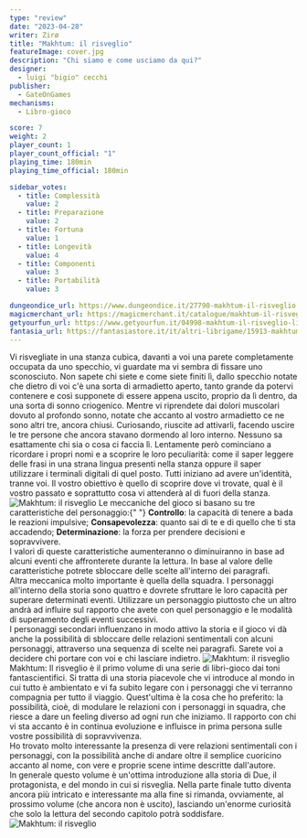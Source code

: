 ```yaml
---
type: "review"
date: "2023-04-28"
writer: Zirø
title: "Makhtum: il risveglio"
featureImage: cover.jpg
description: "Chi siamo e come usciamo da qui?"
designer:
  - luigi "bigio" cecchi
publisher:
  - GateOnGames
mechanisms:
  - Libro-gioco

score: 7
weight: 2
player_count: 1
player_count_official: "1"
playing_time: 180min
playing_time_official: 180min

sidebar_votes:
  - title: Complessità
    value: 2
  - title: Preparazione
    value: 2
  - title: Fortuna
    value: 1
  - title: Longevità
    value: 4
  - title: Componenti
    value: 3
  - title: Portabilità
    value: 3

dungeondice_url: https://www.dungeondice.it/27790-makhtum-il-risveglio.html?dda=387135549
magicmerchant_url: https://magicmerchant.it/catalogue/makhtum-il-risveglio-librogame-61013/
getyourfun_url: https://www.getyourfun.it/04998-makhtum-il-risveglio-libri-game.html
fantasia_url: https://fantasiastore.it/it/altri-librigame/15913-makhtum-1-il-risveglio.html
---
```


<Setting>
  Vi risvegliate in una stanza cubica, davanti a voi una parete completamente
  occupata da uno specchio, vi guardate ma vi sembra di fissare uno sconosciuto.
  Non sapete chi siete e come siete finiti lì, dallo specchio notate che dietro
  di voi c'è una sorta di armadietto aperto, tanto grande da potervi contenere e
  così supponete di essere appena uscito, proprio da lì dentro, da una sorta di
  sonno criogenico. Mentre vi riprendete dai dolori muscolari dovuto al profondo
  sonno, notate che accanto al vostro armadietto ce ne sono altri tre, ancora
  chiusi. Curiosando, riuscite ad attivarli, facendo uscire le tre persone che
  ancora stavano dormendo al loro interno. Nessuno sa esattamente chi sia o cosa
  ci faccia lì. Lentamente però cominciano a ricordare i propri nomi e a
  scoprire le loro peculiarità: come il saper leggere delle frasi in una strana
  lingua presenti nella stanza oppure il saper utilizzare i terminali digitali
  di quel posto. Tutti iniziano ad avere un'identità, tranne voi. Il vostro
  obiettivo è quello di scoprire dove vi trovate, qual è il vostro passato e
  soprattutto cosa vi attenderà al di fuori della stanza.
</Setting>

<img src="./game1.jpg" alt="Makhtum: il risveglio" />

<Rules>
  Le meccaniche del gioco si basano su tre caratteristiche del personaggio:{" "}
  <strong>Controllo</strong>: la capacità di tenere a bada le reazioni
  impulsive; <strong>Consapevolezza</strong>: quanto sai di te e di quello che
  ti sta accadendo; <strong>Determinazione</strong>: la forza per prendere
  decisioni e sopravvivere.
  <br />I valori di queste caratteristiche aumenteranno o diminuiranno in base ad
  alcuni eventi che affronterete durante la lettura. In base al valore delle caratteristiche
  potrete sbloccare delle scelte all'interno dei paragrafi. <br />
  Altra meccanica molto importante è quella della squadra. I personaggi
  all'interno della storia sono quattro e dovrete sfruttare le loro capacità per
  superare determinati eventi. Utilizzare un personaggio piuttosto che un altro
  andrà ad influire sul rapporto che avete con quel personaggio e le modalità di
  superamento degli eventi successivi. <br />I personaggi secondari influenzano
  in modo attivo la storia e il gioco vi dà anche la possibilità di sbloccare
  delle relazioni sentimentali con alcuni personaggi, attraverso una sequenza di
  scelte nei paragrafi. Sarete voi a decidere chi portare con voi e chi lasciare
  indietro.
</Rules>

<img src="./game2.jpg" alt="Makhtum: il risveglio" />

<Feedback>
  Makhtum: Il risveglio è il primo volume di una serie di libri-gioco dai toni
  fantascientifici. Si tratta di una storia piacevole che vi introduce al mondo
  in cui tutto è ambientato e vi fa subito legare con i personaggi che vi
  terranno compagnia per tutto il viaggio. Quest'ultima è la cosa che ho
  preferito: la possibilità, cioè, di modulare le relazioni con i personaggi in
  squadra, che riesce a dare un feeling diverso ad ogni run che iniziamo. Il
  rapporto con chi vi sta accanto è in continua evoluzione e influisce in prima
  persona sulle vostre possibilità di sopravvivenza. <br />
  Ho trovato molto interessante la presenza di vere relazioni sentimentali con i
  personaggi, con la possibilità anche di andare oltre il semplice cuoricino accanto
  al nome, con vere e proprie scene intime descritte dall'autore. <br />
  In generale questo volume è un'ottima introduzione alla storia di Due, il
  protagonista, e del mondo in cui si risveglia. Nella parte finale tutto
  diventa ancora più intricato e interessante ma alla fine si rimanda,
  ovviamente, al prossimo volume (che ancora non è uscito), lasciando un'enorme
  curiosità che solo la lettura del secondo capitolo potrà soddisfare.
</Feedback>

<img src="./game3.jpg?t=1" alt="Makhtum: il risveglio" />
